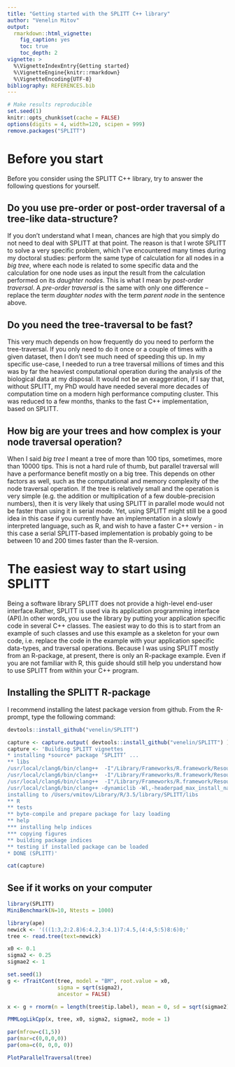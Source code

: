 ```yaml
---
title: "Getting started with the SPLITT C++ library"
author: "Venelin Mitov"
output: 
  rmarkdown::html_vignette:
    fig_caption: yes
    toc: true
    toc_depth: 2
vignette: >
  %\VignetteIndexEntry{Getting started}
  %\VignetteEngine{knitr::rmarkdown}
  %\VignetteEncoding{UTF-8}
bibliography: REFERENCES.bib
---
```


```r
# Make results reproducible
set.seed(1)
knitr::opts_chunk$set(cache = FALSE)
options(digits = 4, width=120, scipen = 999)
remove.packages("SPLITT")
```

# Before you start
Before you consider using the SPLITT C++ library, try to answer the following questions for yourself.

## Do you use pre-order or post-order traversal of a tree-like data-structure?
If you don't understand what I mean, chances are high that you simply do not need to deal with SPLITT at that point. The reason is that I wrote SPLITT to solve a very specific problem, which I've encountered many times during my doctoral studies: perform the same type of calculation for all nodes in a *big tree*, where each node is related to some specific data and the calculation for one node uses as input the result from the calculation performed on its *daughter nodes*. This is what I mean by *post-order traversal*. A  *pre-order traversal* is the same with only one difference -- replace the term *daughter nodes* with the term *parent node* in the sentence above. 

## Do you need the tree-traversal to be fast?
This very much depends on how frequently do you need to perform the tree-traversal. If you only need to do it once or a couple of times with a given dataset, then I don't see much need of speeding this up. In my specific use-case, I needed to run a tree traversal millions of times and this was by far the heaviest computational operation during the analysis of the biological data at my disposal. It would not be an exaggeration, if I say that, without SPLITT, my PhD would have needed several more decades of computation time on a modern high performance computing cluster. This was reduced to a few months, thanks to the fast C++ implementation, based on SPLITT. 

## How big are your trees and how complex is your node traversal operation?
When I said *big tree* I meant a tree of more than 100 tips, sometimes, more than 10000 tips. This is not a hard rule of thumb, but parallel traversal will have a performance benefit mostly on a big tree. This depends on other factors as well, such as the computational and memory complexity of the node traversal operation. If the tree is relatively small and the operation is very simple (e.g. the addition or multiplication of a few double-precision numbers), then it is very likely that using SPLITT in parallel mode would not be faster than using it in serial mode. Yet, using SPLITT might still be a good idea in this case if you currently have an implementation in a slowly interpreted language, such as R, and wish to have a faster C++ version - in this case a serial SPLITT-based implementation is probably going to be between 10 and 200 times faster than the R-version. 

# The easiest way to start using SPLITT
Being a software library SPLITT does not provide a high-level end-user interface.Rather, SPLITT is used via its application programming interface (API).In other words, you use the library by putting your application specific code in several C++ classes. The easiest way to do this is to start from an example of such classes and use this example as a skeleton for your own code, i.e. replace the code in the example with your application specific data-types, and traversal operations. Because I was using SPLITT mostly from an R-package, at present, there is only an R-package example. Even if you are not familiar with R, this guide should still help you understand how to use SPLITT from within your C++ program. 

## Installing the SPLITT R-package
I recommend installing the latest package version from github. From the R-prompt,
type the following command:

```r
devtools::install_github("venelin/SPLITT")
```


```r
capture <- capture.output( devtools::install_github("venelin/SPLITT") )
capture <- 'Building SPLITT vignettes
* installing *source* package ‘SPLITT’ ...
** libs
/usr/local/clang6/bin/clang++  -I"/Library/Frameworks/R.framework/Resources/include" -DNDEBUG -fopenmp -I"/Users/vmitov/Library/R/3.5/library/Rcpp/include" -I"/Users/vmitov/Library/R/3.5/library/RcppArmadillo/include" -I/usr/local/include   -fPIC  -Wall -g -O2  -c RCPP__AbcPMM.cpp -o RCPP__AbcPMM.o
/usr/local/clang6/bin/clang++  -I"/Library/Frameworks/R.framework/Resources/include" -DNDEBUG -fopenmp -I"/Users/vmitov/Library/R/3.5/library/Rcpp/include" -I"/Users/vmitov/Library/R/3.5/library/RcppArmadillo/include" -I/usr/local/include   -fPIC  -Wall -g -O2  -c RCPP__Tree.cpp -o RCPP__Tree.o
/usr/local/clang6/bin/clang++  -I"/Library/Frameworks/R.framework/Resources/include" -DNDEBUG -fopenmp -I"/Users/vmitov/Library/R/3.5/library/Rcpp/include" -I"/Users/vmitov/Library/R/3.5/library/RcppArmadillo/include" -I/usr/local/include   -fPIC  -Wall -g -O2  -c RcppExports.cpp -o RcppExports.o
/usr/local/clang6/bin/clang++ -dynamiclib -Wl,-headerpad_max_install_names -undefined dynamic_lookup -single_module -multiply_defined suppress -L/Library/Frameworks/R.framework/Resources/lib -L/usr/local/lib -o SPLITT.so RCPP__AbcPMM.o RCPP__Tree.o RcppExports.o -fopenmp -F/Library/Frameworks/R.framework/.. -framework R -Wl,-framework -Wl,CoreFoundation
installing to /Users/vmitov/Library/R/3.5/library/SPLITT/libs
** R
** tests
** byte-compile and prepare package for lazy loading
** help
*** installing help indices
*** copying figures
** building package indices
** testing if installed package can be loaded
* DONE (SPLITT)'

cat(capture)
```

## See if it works on your computer
```r
library(SPLITT)
MiniBenchmark(N=10, Ntests = 1000)
```





```r
library(ape)
newick <- '(((1:3,2:2.8)6:4.2,3:4.1)7:4.5,(4:4,5:5)8:6)0;'
tree <- read.tree(text=newick)

x0 <- 0.1
sigma2 <- 0.25
sigmae2 <- 1

set.seed(1)
g <- rTraitCont(tree, model = "BM", root.value = x0, 
                sigma = sqrt(sigma2),
                ancestor = FALSE)

x <- g + rnorm(n = length(tree$tip.label), mean = 0, sd = sqrt(sigmae2))

PMMLogLikCpp(x, tree, x0, sigma2, sigmae2, mode = 1)
```


```r
par(mfrow=c(1,5))
par(mar=c(0,0,0,0))
par(oma=c(0, 0,0, 0))

PlotParallelTraversal(tree)
```


